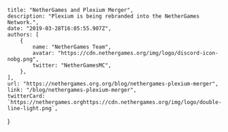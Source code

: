 	title: "NetherGames and Plexium Merger",
	description: "Plexium is being rebranded into the NetherGames Network.",
	date: "2019-03-28T16:05:55.907Z",
	authors: [
		{
			name: "NetherGames Team",
			avatar: "https://cdn.nethergames.org/img/logo/discord-icon-nobg.png",
			twitter: "NetherGamesMC",
		},
	],
	url: "https://nethergames.org.org/blog/nethergames-plexium-merger",
	link: "/blog/nethergames-plexium-merger",
	twitterCard: `https://nethergames.orghttps://cdn.nethergames.org/img/logo/double-line-light.png`,
}
